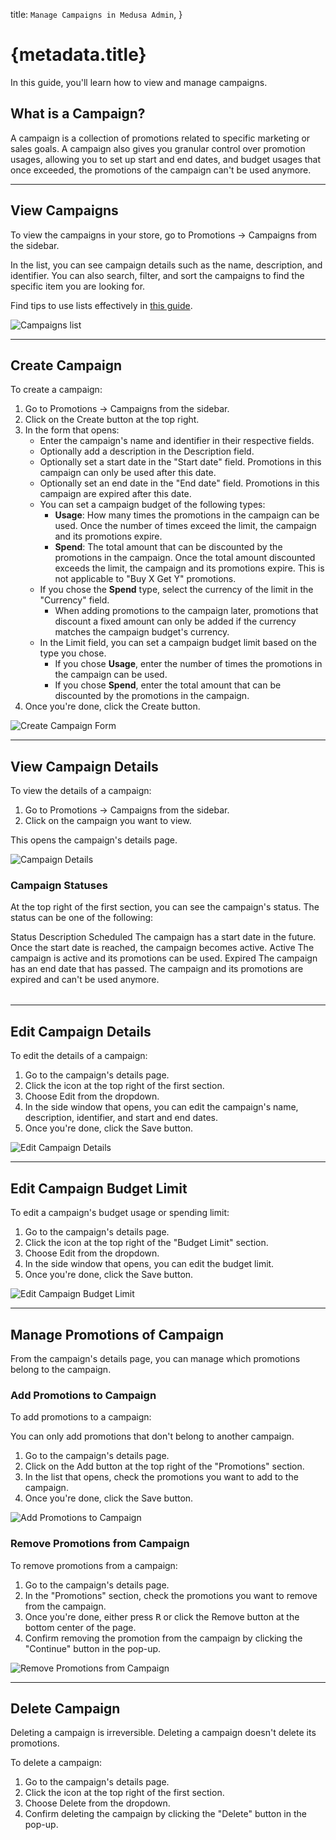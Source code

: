 
  title: `Manage Campaigns in Medusa Admin`,
}

# {metadata.title}

In this guide, you'll learn how to view and manage campaigns.

## What is a Campaign?

A campaign is a collection of promotions related to specific marketing or sales goals. A campaign also gives you granular control over promotion usages, allowing you to set up start and end dates, and budget usages that once exceeded, the promotions of the campaign can't be used anymore.

---

## View Campaigns

To view the campaigns in your store, go to Promotions -> Campaigns from the sidebar.

In the list, you can see campaign details such as the name, description, and identifier. You can also search, filter, and sort the campaigns to find the specific item you are looking for.

<Note title="Tip">

Find tips to use lists effectively in [this guide](../../tips/lists/page.mdx).

</Note>

![Campaigns list](https://res.cloudinary.com/dza7lstvk/image/upload/v1739953082/User%20Guide/Screenshot_2025-02-19_at_10.17.49_AM_wsuorp.png)

---

## Create Campaign

To create a campaign:

1. Go to Promotions -> Campaigns from the sidebar.
2. Click on the Create button at the top right.
3. In the form that opens:
    - Enter the campaign's name and identifier in their respective fields.
    - Optionally add a description in the Description field.
    - Optionally set a start date in the "Start date" field. Promotions in this campaign can only be used after this date.
    - Optionally set an end date in the "End date" field. Promotions in this campaign are expired after this date.
    - You can set a campaign budget of the following types:
        - **Usage**: How many times the promotions in the campaign can be used. Once the number of times exceed the limit, the campaign and its promotions expire.
        - **Spend**: The total amount that can be discounted by the promotions in the campaign. Once the total amount discounted exceeds the limit, the campaign and its promotions expire. This is not applicable to "Buy X Get Y" promotions.
    - If you chose the **Spend** type, select the currency of the limit in the "Currency" field.
        - When adding promotions to the campaign later, promotions that discount a fixed amount can only be added if the currency matches the campaign budget's currency.
    - In the Limit field, you can set a campaign budget limit based on the type you chose.
        - If you chose **Usage**, enter the number of times the promotions in the campaign can be used.
        - If you chose **Spend**, enter the total amount that can be discounted by the promotions in the campaign.
4. Once you're done, click the Create button.

![Create Campaign Form](https://res.cloudinary.com/dza7lstvk/image/upload/v1739953632/User%20Guide/Screenshot_2025-02-19_at_10.27.00_AM_u4w38d.png)

---

## View Campaign Details

To view the details of a campaign:

1. Go to Promotions -> Campaigns from the sidebar.
2. Click on the campaign you want to view.

This opens the campaign's details page.

![Campaign Details](https://res.cloudinary.com/dza7lstvk/image/upload/v1739953751/User%20Guide/Screenshot_2025-02-19_at_10.28.59_AM_lvi2vl.png)

### Campaign Statuses

At the top right of the first section, you can see the campaign's status. The status can be one of the following:

<Table>
  <Table.Header>
    <Table.Row>
      <Table.HeaderCell>Status</Table.HeaderCell>
      <Table.HeaderCell>Description</Table.HeaderCell>
    </Table.Row>
  </Table.Header>
  <Table.Body>
    <Table.Row>
      <Table.Cell>Scheduled</Table.Cell>
      <Table.Cell>The campaign has a start date in the future. Once the start date is reached, the campaign becomes active.</Table.Cell>
    </Table.Row>
    <Table.Row>
      <Table.Cell>Active</Table.Cell>
      <Table.Cell>The campaign is active and its promotions can be used.</Table.Cell>
    </Table.Row>
    <Table.Row>
      <Table.Cell>Expired</Table.Cell>
      <Table.Cell>The campaign has an end date that has passed. The campaign and its promotions are expired and can't be used anymore.</Table.Cell>
    </Table.Row>
  </Table.Body>
</Table>

---

## Edit Campaign Details

To edit the details of a campaign:

1. Go to the campaign's details page.
2. Click the <InlineIcon Icon={EllipsisHorizontal} alt="three-dots" /> icon at the top right of the first section.
3. Choose Edit from the dropdown.
4. In the side window that opens, you can edit the campaign's name, description, identifier, and start and end dates.
5. Once you're done, click the Save button.

![Edit Campaign Details](https://res.cloudinary.com/dza7lstvk/image/upload/v1739954855/User%20Guide/Screenshot_2025-02-19_at_10.47.24_AM_c81zgf.png)

---

## Edit Campaign Budget Limit

To edit a campaign's budget usage or spending limit:

1. Go to the campaign's details page.
2. Click the <InlineIcon Icon={EllipsisHorizontal} alt="three-dots" /> icon at the top right of the "Budget Limit" section.
3. Choose Edit from the dropdown.
4. In the side window that opens, you can edit the budget limit.
5. Once you're done, click the Save button.

![Edit Campaign Budget Limit](https://res.cloudinary.com/dza7lstvk/image/upload/v1739955041/User%20Guide/Screenshot_2025-02-19_at_10.50.32_AM_wsvwko.png)

---

## Manage Promotions of Campaign

From the campaign's details page, you can manage which promotions belong to the campaign.

### Add Promotions to Campaign

To add promotions to a campaign:

<Note title="Tip">

You can only add promotions that don't belong to another campaign.

</Note>

1. Go to the campaign's details page.
2. Click on the Add button at the top right of the "Promotions" section.
3. In the list that opens, check the promotions you want to add to the campaign.
4. Once you're done, click the Save button.

![Add Promotions to Campaign](https://res.cloudinary.com/dza7lstvk/image/upload/v1739954374/User%20Guide/Screenshot_2025-02-19_at_10.39.17_AM_gvzsjj.png)

### Remove Promotions from Campaign

To remove promotions from a campaign:

1. Go to the campaign's details page.
2. In the "Promotions" section, check the promotions you want to remove from the campaign.
3. Once you're done, either press <Kbd>R</Kbd> or click the Remove button at the bottom center of the page.
4. Confirm removing the promotion from the campaign by clicking the "Continue" button in the pop-up.

![Remove Promotions from Campaign](https://res.cloudinary.com/dza7lstvk/image/upload/v1739954706/User%20Guide/Screenshot_2025-02-19_at_10.42.49_AM_zk8mcr.png)

---

## Delete Campaign

<Note type="warning">

Deleting a campaign is irreversible. Deleting a campaign doesn't delete its promotions.

</Note>

To delete a campaign:

1. Go to the campaign's details page.
2. Click the <InlineIcon Icon={EllipsisHorizontal} alt="three-dots" /> icon at the top right of the first section.
3. Choose Delete from the dropdown.
4. Confirm deleting the campaign by clicking the "Delete" button in the pop-up.
